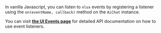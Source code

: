 In vanilla Javascript, you can listen to `nlux` events by registering a listener
using the `on(eventName, callback)` method on the `AiChat` instance.

You can visit [**the UI Events page**](/api/ui/events) for detailed API documentation
on how to use event listeners.
